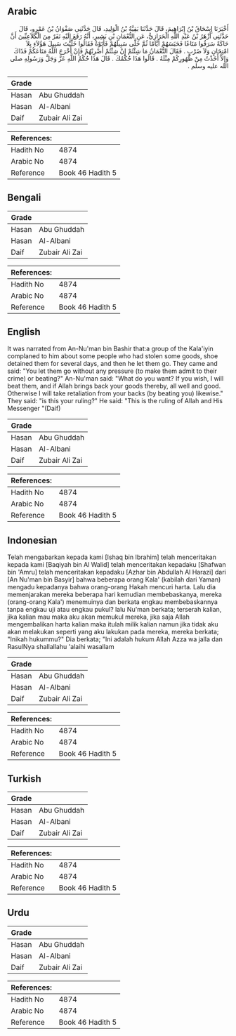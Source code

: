 ## Arabic


<div dir="rtl" lang="ar" style={{fontSize:'larger',backgroundColor:'#f8f9fa',padding:20}}>
أَخْبَرَنَا إِسْحَاقُ بْنُ إِبْرَاهِيمَ، قَالَ حَدَّثَنَا بَقِيَّةُ بْنُ الْوَلِيدِ، قَالَ حَدَّثَنِي صَفْوَانُ بْنُ عَمْرٍو، قَالَ حَدَّثَنِي أَزْهَرُ بْنُ عَبْدِ اللَّهِ الْحَرَازِيُّ، عَنِ النُّعْمَانِ بْنِ بَشِيرٍ، أَنَّهُ رَفَعَ إِلَيْهِ نَفَرٌ مِنَ الْكَلاَعِيِّينَ أَنَّ حَاكَةً سَرَقُوا مَتَاعًا فَحَبَسَهُمْ أَيَّامًا ثُمَّ خَلَّى سَبِيلَهُمْ فَأَتَوْهُ فَقَالُوا خَلَّيْتَ سَبِيلَ هَؤُلاَءِ بِلاَ امْتِحَانٍ وَلاَ ضَرْبٍ ‏.‏ فَقَالَ النُّعْمَانُ مَا شِئْتُمْ إِنْ شِئْتُمْ أَضْرِبْهُمْ فَإِنْ أَخْرَجَ اللَّهُ مَتَاعَكُمْ فَذَاكَ وَإِلاَّ أَخَذْتُ مِنْ ظُهُورِكُمْ مِثْلَهُ ‏.‏ قَالُوا هَذَا حُكْمُكَ ‏.‏ قَالَ هَذَا حُكْمُ اللَّهِ عَزَّ وَجَلَّ وَرَسُولِهِ صلى الله عليه وسلم ‏.‏
</div>
<div style={{backgroundColor:'#f8f9fa',padding:20, marginBottom: 10}}><table> <thead> <tr> <th>Grade</th> <th></th> </tr> </thead> <tbody> <tr><td>Hasan</td><td>Abu Ghuddah</td></tr><tr><td>Hasan</td><td>Al-Albani</td></tr><tr><td>Daif</td><td>Zubair Ali Zai</td></tr></tbody></table><table> <thead> <tr> <th>References:</th> <th></th> </tr> </thead> <tbody><tr><td>Hadith No</td><td>4874</td></tr><tr><td>Arabic No</td><td>4874</td></tr><tr><td>Reference</td><td>Book 46 Hadith 5</td></tr></tbody></table></div>

## Bengali


<div dir="ltr" lang="bn" style={{fontSize:'larger',backgroundColor:'#f8f9fa',padding:20}}>

</div>
<div style={{backgroundColor:'#f8f9fa',padding:20, marginBottom: 10}}><table> <thead> <tr> <th>Grade</th> <th></th> </tr> </thead> <tbody> <tr><td>Hasan</td><td>Abu Ghuddah</td></tr><tr><td>Hasan</td><td>Al-Albani</td></tr><tr><td>Daif</td><td>Zubair Ali Zai</td></tr></tbody></table><table> <thead> <tr> <th>References:</th> <th></th> </tr> </thead> <tbody><tr><td>Hadith No</td><td>4874</td></tr><tr><td>Arabic No</td><td>4874</td></tr><tr><td>Reference</td><td>Book 46 Hadith 5</td></tr></tbody></table></div>

## English


<div dir="ltr" lang="en" style={{fontSize:'larger',backgroundColor:'#f8f9fa',padding:20}}>
It was narrated from An-Nu'man bin Bashir that:a group of the Kala'iyin complaned to him about some people who had stolen some goods, shoe detained them for several days, and then he let them go. They came and said: "You let them go without any pressure (to make them admit to their crime) or beating?" An-Nu'man said: "What do you want? If you wish, I will beat them, and if Allah brings back your goods thereby, all well and good. Otherwise I will take retaliation from your backs (by beating you) likewise." They said: "is this your ruling?" He said: "This is the ruling of Allah and His Messenger "(Daif)
</div>
<div style={{backgroundColor:'#f8f9fa',padding:20, marginBottom: 10}}><table> <thead> <tr> <th>Grade</th> <th></th> </tr> </thead> <tbody> <tr><td>Hasan</td><td>Abu Ghuddah</td></tr><tr><td>Hasan</td><td>Al-Albani</td></tr><tr><td>Daif</td><td>Zubair Ali Zai</td></tr></tbody></table><table> <thead> <tr> <th>References:</th> <th></th> </tr> </thead> <tbody><tr><td>Hadith No</td><td>4874</td></tr><tr><td>Arabic No</td><td>4874</td></tr><tr><td>Reference</td><td>Book 46 Hadith 5</td></tr></tbody></table></div>

## Indonesian


<div dir="ltr" lang="id" style={{fontSize:'larger',backgroundColor:'#f8f9fa',padding:20}}>
Telah mengabarkan kepada kami [Ishaq bin Ibrahim] telah menceritakan kepada kami [Baqiyah bin Al Walid] telah menceritakan kepadaku [Shafwan bin 'Amru] telah menceritakan kepadaku [Azhar bin Abdullah Al Harazi] dari [An Nu'man bin Basyir] bahwa beberapa orang Kala' (kabilah dari Yaman) mengadu kepadanya bahwa orang-orang Hakah mencuri harta. Lalu dia memenjarakan mereka beberapa hari kemudian membebaskanya, mereka (orang-orang Kala') menemuinya dan berkata engkau membebaskannya tanpa engkau uji atau engkau pukul? lalu Nu'man berkata; terserah kalian, jika kalian mau maka aku akan memukul mereka, jika saja Allah mengembalikan harta kalian maka itulah milik kalian namun jika tidak aku akan melakukan seperti yang aku lakukan pada mereka, mereka berkata; "Inikah hukummu?" Dia berkata; "Ini adalah hukum Allah Azza wa jalla dan RasulNya shallallahu 'alaihi wasallam
</div>
<div style={{backgroundColor:'#f8f9fa',padding:20, marginBottom: 10}}><table> <thead> <tr> <th>Grade</th> <th></th> </tr> </thead> <tbody> <tr><td>Hasan</td><td>Abu Ghuddah</td></tr><tr><td>Hasan</td><td>Al-Albani</td></tr><tr><td>Daif</td><td>Zubair Ali Zai</td></tr></tbody></table><table> <thead> <tr> <th>References:</th> <th></th> </tr> </thead> <tbody><tr><td>Hadith No</td><td>4874</td></tr><tr><td>Arabic No</td><td>4874</td></tr><tr><td>Reference</td><td>Book 46 Hadith 5</td></tr></tbody></table></div>

## Turkish


<div dir="ltr" lang="tr" style={{fontSize:'larger',backgroundColor:'#f8f9fa',padding:20}}>

</div>
<div style={{backgroundColor:'#f8f9fa',padding:20, marginBottom: 10}}><table> <thead> <tr> <th>Grade</th> <th></th> </tr> </thead> <tbody> <tr><td>Hasan</td><td>Abu Ghuddah</td></tr><tr><td>Hasan</td><td>Al-Albani</td></tr><tr><td>Daif</td><td>Zubair Ali Zai</td></tr></tbody></table><table> <thead> <tr> <th>References:</th> <th></th> </tr> </thead> <tbody><tr><td>Hadith No</td><td>4874</td></tr><tr><td>Arabic No</td><td>4874</td></tr><tr><td>Reference</td><td>Book 46 Hadith 5</td></tr></tbody></table></div>

## Urdu


<div dir="rtl" lang="ur" style={{fontSize:'larger',backgroundColor:'#f8f9fa',padding:20}}>

</div>
<div style={{backgroundColor:'#f8f9fa',padding:20, marginBottom: 10}}><table> <thead> <tr> <th>Grade</th> <th></th> </tr> </thead> <tbody> <tr><td>Hasan</td><td>Abu Ghuddah</td></tr><tr><td>Hasan</td><td>Al-Albani</td></tr><tr><td>Daif</td><td>Zubair Ali Zai</td></tr></tbody></table><table> <thead> <tr> <th>References:</th> <th></th> </tr> </thead> <tbody><tr><td>Hadith No</td><td>4874</td></tr><tr><td>Arabic No</td><td>4874</td></tr><tr><td>Reference</td><td>Book 46 Hadith 5</td></tr></tbody></table></div>